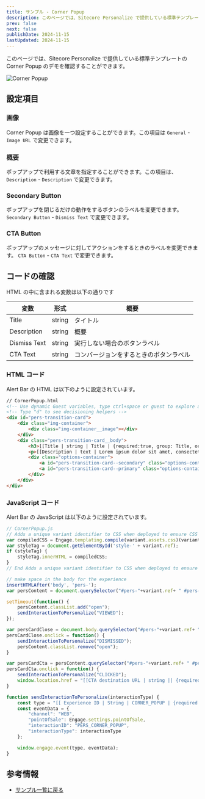 ```yaml
---
title: サンプル - Corner Popup
description: このページでは、Sitecore Personalize で提供している標準テンプレートの Corner Popup のデモを確認することができます。
prev: false
next: false
publishDate: 2024-11-15
lastUpdated: 2024-11-15
---
```


このページでは、Sitecore Personalize で提供している標準テンプレートの Corner Popup のデモを確認することができます。

![Corner Popup](../../../assets/personalize/cornerpopup01.png)

## 設定項目

### 画像

Corner Popup は画像を一つ設定することができます。この項目は `General` - `Image URL` で変更できます。

### 概要

ポップアップで利用する文章を指定することができます。この項目は、`Description` - `Description` で変更できます。

### Secondary Button

ポップアップを閉じるだけの動作をするボタンのラベルを変更できます。 `Secondary Button` - `Dismiss Text` で変更できます。

### CTA Button

ポップアップのメッセージに対してアクションをするときのラベルを変更できます。 `CTA Button` - `CTA Text` で変更できます。


## コードの確認

HTML の中に含まれる変数は以下の通りです

| 変数 | 形式 | 概要 | 
|------|-------|-------|
| Title | string | タイトル |
| Description | string | 概要 |
| Dismiss Text | string | 実行しない場合のボタンラベル |
| CTA Text | string | コンバージョンをするときのボタンラベル |

### HTML コード

Alert Bar の HTML は以下のように設定されています。

```html
// CornerPopup.html
<!-- Use dynamic Guest variables, type ctrl+space or guest to explore available entities.-->
<!-- Type "d" to see decisioning helpers -->
<div id="pers-transition-card">
    <div class="img-container">
        <div class="img-container__image"></div>
    </div>
    <div class="pers-transition-card__body">
        <h3>[[Title | string | Title | {required:true, group: Title, order: 1}]]</h3>
        <p>[[Description | text | Lorem ipsum dolor sit amet, consectetur adipiscing elit, sed do eiusmod tempor incididunt | {required:true, group: Description, order: 1}]]</p>
        <div class="options-container">
            <a id="pers-transition-card--secondary" class="options-container__secondary">[[Dismiss Text | string | No Thanks | {required:true, group: Secondary Button, order: 1}]]</a>
            <a id="pers-transition-card--primary" class="options-container__primary">[[CTA Text | string | Yes Please | {required:true, group: CTA Button, order: 1}]]</a>
        </div>
    </div>
</div>
```

### JavaScript コード

Alert Bar の JavaScript は以下のように設定されています。

```js
// CornerPopup.js
// Adds a unique variant identifier to CSS when deployed to ensure CSS does not impact styling of other elements.
var compiledCSS = Engage.templating.compile(variant.assets.css)(variant);
var styleTag = document.getElementById('style-' + variant.ref);
if (styleTag) {
    styleTag.innerHTML = compiledCSS;
}
// End Adds a unique variant identifier to CSS when deployed to ensure CSS does not impact styling of other elements.

// make space in the body for the experience
insertHTMLAfter('body', 'pers-');
var persContent = document.querySelector("#pers-"+variant.ref+ " #pers-transition-card");

setTimeout(function() {
    persContent.classList.add("open");
    sendInteractionToPersonalize("VIEWED");
});

var persCardClose = document.body.querySelector("#pers-"+variant.ref+ " #pers-transition-card--secondary");
persCardClose.onclick = function() {
    sendInteractionToPersonalize("DISMISSED");
    persContent.classList.remove("open");
}

var persCardCta = persContent.querySelector("#pers-"+variant.ref+ " #pers-transition-card--primary");
persCardCta.onclick = function() {
    sendInteractionToPersonalize("CLICKED");
    window.location.href = "[[CTA destination URL | string || {required:true, group: CTA Button}]]";
}

function sendInteractionToPersonalize(interactionType) {
    const type = "[[ Experience ID | String | CORNER_POPUP | {required: true}]]_INTERACTION";
    const eventData = {
        "channel": "WEB",
        "pointOfSale": Engage.settings.pointOfSale,
        "interactionID": "PERS_CORNER_POPUP",
        "interactionType": interactionType
    };

    window.engage.event(type, eventData);
}
```

## 参考情報

- [サンプル一覧に戻る](/cdp-personalize/sample/)
